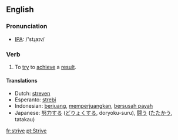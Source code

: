 ==English==

===Pronunciation===
*[[w:IPA|IPA]]: /'stɻaɪv/

===Verb===
{{irregverb|'''to strive'''|'''[[strives]]'''|'''[[strove]]'''|'''[[striven]]'''|'''[[striving]]'''}}

# To [[try]] to [[achieve]] a [[result]].

====Translations====
*Dutch: [[streven]]
*Esperanto: [[strebi]]
*Indonesian: [[juang|berjuang]], [[juang|memperjuangkan]], [[susah payah|bersusah payah]]
*Japanese: [[努力]]する ([[どりょく]]する, doryoku-suru), [[闘う]] ([[たたかう]], tatakau)

[[fr:strive]]
[[pt:Strive]]